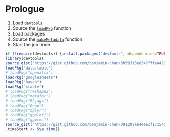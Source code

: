 # Prologue

1. Load [`devtools`](https://github.com/hadley/devtools)
1. Source the [`loadPkg`](https://gist.github.com/benjamin-chan/3b59313e8347fffea425) function
1. Load packages
1. Source the [`makeMetadata`](https://gist.github.com/benjamin-chan/091209ab4eee1f171540) function
1. Start the job timer

```r
if (!require(devtools)) {install.packages("devtools", dependencies=TRUE)}
library(devtools)
source_gist("https://gist.github.com/benjamin-chan/3b59313e8347fffea425")
loadPkg("data.table")
# loadPkg("openxlsx")
loadPkg("googlesheets")
loadPkg("haven")
loadPkg("xtable")
# loadPkg("reshape2")
# loadPkg("metafor")
# loadPkg("R2jags")
# loadPkg("Rcpp")
# loadPkg("dplyr")
# loadPkg("ggplot2")
# loadPkg("ggmcmc")
source_gist("https://gist.github.com/benjamin-chan/091209ab4eee1f171540")
.timeStart <- Sys.time()
```
